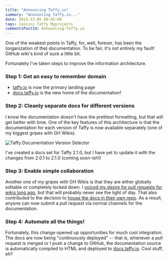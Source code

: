 ```yaml
---
title: "Announcing Taffy.io"
summary: "Announcing Taffy.io..."
date: 2013-12-05 08:45:00
tags: Cassini Taffy Myprojects
commentsPostId: Announcing-Taffy-io
---
```


One of the weakest points in Taffy, for, well, forever, has been the (organization of the) documentation. To be fair, it's not _entirely_ my fault! GitHub wiki's kind of suck a little bit.

Fortunately I've taken steps to improve the information architecture. 

### Step 1: Get an easy to remember domain

 - [taffy.io](http://taffy.io) is now the primary landing page
 - [docs.taffy.io](http://docs.taffy.io) is the new home of the documentation!

### Step 2: Cleanly separate docs for different versions

I know the documentation doesn't have the prettiest formatting, but that will get better with time. One of the key features of this architecture is that the documentation for each version of Taffy is now available separately (one of my biggest gripes with GH Wikis).

![Taffy Documentation Version Selector](http://fusiongrokker.com/assets/content/2013/12/Taffy_2.1.0_Documentation.png)

I've created a docs set for Taffy 2.1.0, but I have yet to update it with the changes from 2.0.1 to 2.1.0 (coming soon-ish!)

### Step 3: Enable simple collaboration

Another one of my gripes with GH Wikis is that they are either globally editable or completely locked down. I [voiced my desire for pull requests for wikis long ago](https://github.com/gollum/gollum/issues/265), but that will probably never see the light of day. That also contributed to the decision to [house the docs in their own repo](https://github.com/atuttle/TaffyDocs). As a result, anyone can now submit a pull request via normal channels for the documentation.

### Step 4: Automate all the things!

Fortunately, this change opened up opportunities for much cool integration. The docs are now being "continuously deployed" -- that is, whenever a pull request is merged or I push a change to GitHub, the documentation source is automatically compiled to HTML and deployed to [docs.taffy.io](http://docs.taffy.io). Cool stuff, eh?
